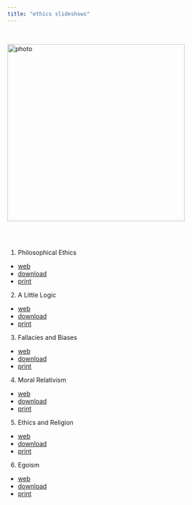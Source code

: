 ```yaml
---
title: "ethics slideshows"
---
```


<br>

![photo](img/001.jpg){class="photo" width=400px}\


<br><br>

1. Philosophical Ethics
- [web](01-introduction.html)
- [download](./pdf/01-introduction.pdf)
- [print](./pdf/01-introduction-print.pdf)
2. A Little Logic
- [web](02-logic.html)
- [download](./pdf/02-logic.pdf)
- [print](./pdf/02-logic-print.pdf)
3. Fallacies and Biases
- [web](03-fallacies.html)
- [download](./pdf/03-fallacies.pdf)
- [print](./pdf/03-fallacies-print.pdf)
4. Moral Relativism
- [web](04-relativism.html)
- [download](./pdf/04-relativism.pdf)
- [print](./pdf/04-relativism-print.pdf)
5. Ethics and Religion
- [web](05-religion.html)
- [download](./pdf/05-religion.pdf)
- [print](./pdf/05-religion-print.pdf)
6. Egoism
- [web](06-egoism.html)
- [download](./pdf/06-egoism.pdf)
- [print](./pdf/06-egoism-print.pdf)

